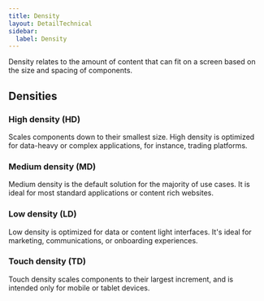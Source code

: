 ```yaml
---
title: Density
layout: DetailTechnical
sidebar:
  label: Density
---
```


Density relates to the amount of content that can fit on a screen based on the size and spacing of components.

## Densities

### High density (HD)
Scales components down to their smallest size. High density is optimized for data-heavy or complex applications, for instance, trading platforms. 

### Medium density (MD)
Medium density is the default solution for the majority of use cases. It is ideal for most standard applications or content rich websites.

### Low density (LD) 
Low density is optimized for data or content light interfaces. It's ideal for marketing, communications, or onboarding experiences. 

### Touch density (TD) 
Touch density scales components to their largest increment, and is intended only for mobile or tablet devices. 
